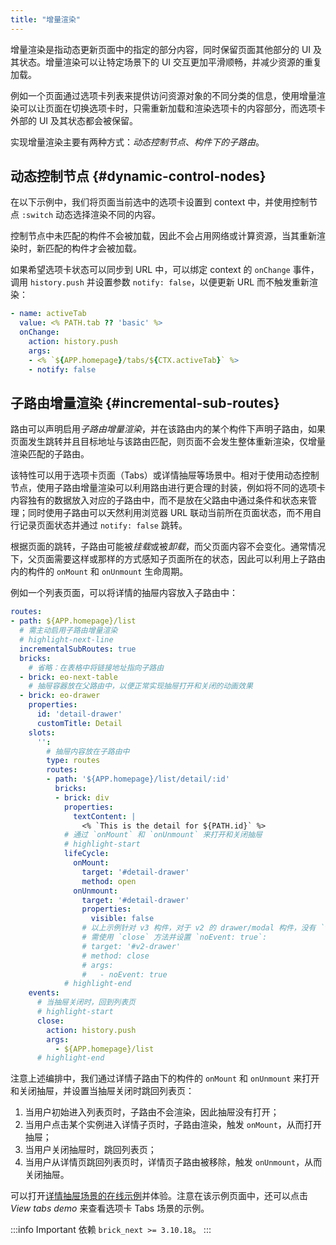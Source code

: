 ```yaml
---
title: "增量渲染"
---
```



增量渲染是指动态更新页面中的指定的部分内容，同时保留页面其他部分的 UI 及其状态。增量渲染可以让特定场景下的 UI 交互更加平滑顺畅，并减少资源的重复加载。

例如一个页面通过选项卡列表来提供访问资源对象的不同分类的信息，使用增量渲染可以让页面在切换选项卡时，只需重新加载和渲染选项卡的内容部分，而选项卡外部的 UI 及其状态都会被保留。

实现增量渲染主要有两种方式：*动态控制节点*、*构件下的子路由*。

## 动态控制节点 {#dynamic-control-nodes}

在以下示例中，我们将页面当前选中的选项卡设置到 context 中，并使用控制节点 `:switch` 动态选择渲染不同的内容。

<NextExample
  files={files}
  hiddenFiles={hiddenFiles}
/>

控制节点中未匹配的构件不会被加载，因此不会占用网络或计算资源，当其重新渲染时，新匹配的构件才会被加载。

如果希望选项卡状态可以同步到 URL 中，可以绑定 context 的 `onChange` 事件，调用 `history.push` 并设置参数 `notify: false`，以便更新 URL 而不触发重新渲染：

```yaml
- name: activeTab
  value: <% PATH.tab ?? 'basic' %>
  onChange:
    action: history.push
    args:
    - <% `${APP.homepage}/tabs/${CTX.activeTab}` %>
    - notify: false
```

## 子路由增量渲染 {#incremental-sub-routes}

路由可以声明启用*子路由增量渲染*，并在该路由内的某个构件下声明子路由，如果页面发生跳转并且目标地址与该路由匹配，则页面不会发生整体重新渲染，仅增量渲染匹配的子路由。

该特性可以用于选项卡页面（Tabs）或详情抽屉等场景中。相对于使用动态控制节点，使用子路由增量渲染可以利用路由进行更合理的封装，例如将不同的选项卡内容独有的数据放入对应的子路由中，而不是放在父路由中通过条件和状态来管理；同时使用子路由可以天然利用浏览器 URL 联动当前所在页面状态，而不用自行记录页面状态并通过 `notify: false` 跳转。

根据页面的跳转，子路由可能被*挂载*或被*卸载*，而父页面内容不会变化。通常情况下，父页面需要这样或那样的方式感知子页面所在的状态，因此可以利用上子路由内的构件的 `onMount` 和 `onUnmount` 生命周期。

例如一个列表页面，可以将详情的抽屉内容放入子路由中：

```yaml
routes:
- path: ${APP.homepage}/list
  # 需主动启用子路由增量渲染
  # highlight-next-line
  incrementalSubRoutes: true
  bricks:
    # 省略：在表格中将链接地址指向子路由
  - brick: eo-next-table
    # 抽屉容器放在父路由中，以便正常实现抽屉打开和关闭的动画效果
  - brick: eo-drawer
    properties:
      id: 'detail-drawer'
      customTitle: Detail
    slots:
      '':
        # 抽屉内容放在子路由中
        type: routes
        routes:
        - path: '${APP.homepage}/list/detail/:id'
          bricks:
          - brick: div
            properties:
              textContent: |
                <% `This is the detail for ${PATH.id}` %>
            # 通过 `onMount` 和 `onUnmount` 来打开和关闭抽屉
            # highlight-start
            lifeCycle:
              onMount:
                target: '#detail-drawer'
                method: open
              onUnmount:
                target: '#detail-drawer'
                properties:
                  visible: false
                # 以上示例针对 v3 构件，对于 v2 的 drawer/modal 构件，没有 `visible` 属性，
                # 需使用 `close` 方法并设置 `noEvent: true`:
                # target: '#v2-drawer'
                # method: close
                # args:
                #   - noEvent: true
            # highlight-end
    events:
      # 当抽屉关闭时，回到列表页
      # highlight-start
      close:
        action: history.push
        args:
          - ${APP.homepage}/list
      # highlight-end
```

注意上述编排中，我们通过详情子路由下的构件的 `onMount` 和 `onUnmount` 来打开和关闭抽屉，并设置当抽屉关闭时跳回列表页：

1. 当用户初始进入列表页时，子路由不会渲染，因此抽屉没有打开；
2. 当用户点击某个实例进入详情子页时，子路由渲染，触发 `onMount`，从而打开抽屉；
3. 当用户关闭抽屉时，跳回列表页；
4. 当用户从详情页跳回列表页时，详情页子路由被移除，触发 `onUnmount`，从而关闭抽屉。

可以打开[详情抽屉场景的在线示例](https://stackblitz.com/edit/brick-next-sub-routes?file=storyboards%2Fapp-drawer.yml)并体验。注意在该示例页面中，还可以点击 *View tabs demo* 来查看选项卡 Tabs 场景的示例。

:::info Important
依赖 `brick_next >= 3.10.18`。
:::
